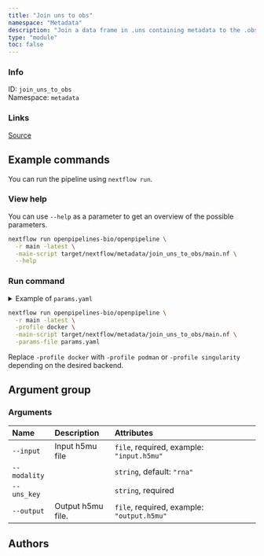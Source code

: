 ```yaml
---
title: "Join uns to obs"
namespace: "Metadata"
description: "Join a data frame in .uns containing metadata to the .obs of a mudata file."
type: "module"
toc: false
---
```


::: {.column-margin}

### Info

ID: `join_uns_to_obs`  
Namespace: `metadata`

### Links
[Source](https://github.com/openpipelines-bio/openpipeline/blob/main/openpipelines/src/metadata/join_uns_to_obs){.btn-action .btn-sm .btn-info .btn role="button"}

:::



## Example commands

You can run the pipeline using `nextflow run`.

### View help

You can use `--help` as a parameter to get an overview of the possible parameters.

```bash
nextflow run openpipelines-bio/openpipeline \
  -r main -latest \
  -main-script target/nextflow/metadata/join_uns_to_obs/main.nf \
  --help
```

### Run command

<details>
<summary>Example of `params.yaml`</summary>
```yaml

```
</details>

```bash
nextflow run openpipelines-bio/openpipeline \
  -r main -latest \
  -profile docker \
  -main-script target/nextflow/metadata/join_uns_to_obs/main.nf \
  -params-file params.yaml
```

:::{.callout-note}
Replace `-profile docker` with `-profile podman` or `-profile singularity` depending on the desired backend.
:::

## Argument group

### Arguments

|Name         |Description       |Attributes                                 |
|:------------|:-----------------|:------------------------------------------|
|`--input`    |Input h5mu file   |`file`, required, example: `"input.h5mu"`  |
|`--modality` |                  |`string`, default: `"rna"`                 |
|`--uns_key`  |                  |`string`, required                         |
|`--output`   |Output h5mu file. |`file`, required, example: `"output.h5mu"` |

## Authors

